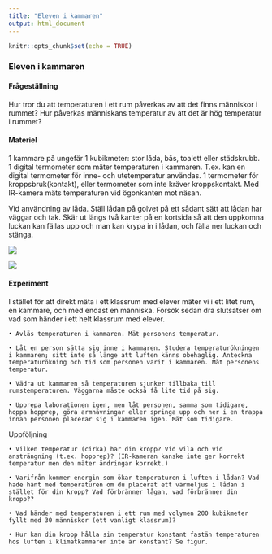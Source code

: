 ```yaml
---
title: "Eleven i kammaren"
output: html_document
---
```


```r
knitr::opts_chunk$set(echo = TRUE)
```

### Eleven i kammaren


#### Frågeställning

Hur tror du att temperaturen i ett rum påverkas av att det finns människor i rummet?
Hur påverkas människans temperatur av att det är hög temperatur i rummet?

#### Materiel

1 kammare på ungefär 1 kubikmeter: stor låda, bås, toalett eller städskrubb.
1 digital termometer som mäter temperaturen i kammaren. T.ex. kan en digital termometer för inne- och utetemperatur användas.
1 termometer för kroppsbruk(kontakt), eller termometer som inte kräver kroppskontakt. Med IR-kamera mäts temperaturen vid ögonkanten mot näsan.

Vid användning av låda. Ställ lådan på golvet på ett sådant sätt att lådan har väggar och tak. Skär ut längs två kanter på en kortsida så att den uppkomna luckan kan fällas upp och man  kan krypa in i lådan, och fälla ner luckan och stänga.

![](figures/cardboardbox.png)

![](figures/bodycool4.png)


#### Experiment

I stället för att direkt mäta i ett klassrum med elever mäter vi i ett litet rum, en kammare, och med endast en människa. Försök sedan dra slutsatser om vad som händer i ett helt klassrum med elever.

    • Avläs temperaturen i kammaren. Mät personens temperatur.

    • Låt en person sätta sig inne i kammaren. Studera temperaturökningen i kammaren; sitt inte så länge att luften känns obehaglig. Anteckna temperaturökning och tid som personen varit i kammaren. Mät personens temperatur.

    • Vädra ut kammaren så temperaturen sjunker tillbaka till rumstemperaturen. Väggarna måste också få lite tid på sig.

    • Upprepa laborationen igen, men låt personen, samma som tidigare, hoppa hopprep, göra armhävningar eller springa upp och ner i en trappa innan personen placerar sig i kammaren igen. Mät som tidigare.
Uppföljning

    • Vilken temperatur (cirka) har din kropp? Vid vila och vid ansträngning (t.ex. hopprep)? (IR-kameran kanske inte ger korrekt temperatur men den mäter ändringar korrekt.)

    • Varifrån kommer energin som ökar temperaturen i luften i lådan? Vad hade hänt med temperaturen om du placerat ett värmeljus i lådan i stället för din kropp? Vad förbränner lågan, vad förbränner din kropp??

    • Vad händer med temperaturen i ett rum med volymen 200 kubikmeter fyllt med 30 människor (ett vanligt klassrum)?

    • Hur kan din kropp hålla sin temperatur konstant fastän temperaturen hos luften i klimatkammaren inte är konstant? Se figur.